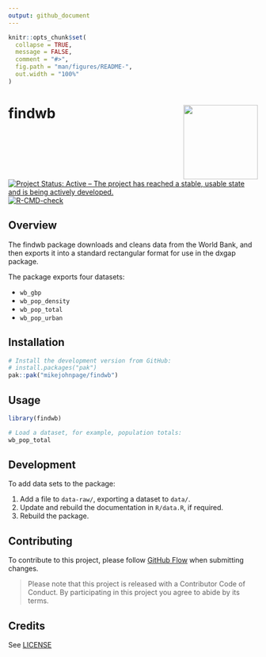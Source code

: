 ```yaml
---
output: github_document
---
```


<!-- README.md is generated from README.Rmd. Please edit that file -->

```r
knitr::opts_chunk$set(
  collapse = TRUE,
  message = FALSE,
  comment = "#>",
  fig.path = "man/figures/README-",
  out.width = "100%"
)
```

# findwb <img src='man/figures/logo.png' align="right" height="150" /></a>

<!-- badges: start -->
[![Project Status: Active – The project has reached a stable, usable state and is being actively developed.](https://www.repostatus.org/badges/latest/active.svg)](https://www.repostatus.org/#active)
[![R-CMD-check](https://github.com/MikeJohnPage/findwb/actions/workflows/R-CMD-check.yaml/badge.svg)](https://github.com/MikeJohnPage/findwb/actions/workflows/R-CMD-check.yaml)
<!-- badges: end -->

## Overview

The findwb package downloads and cleans data from the World Bank, and then
exports it into a standard rectangular format for use in the dxgap package.

The package exports four datasets:

- `wb_gbp`
- `wb_pop_density`
- `wb_pop_total`
- `wb_pop_urban`

## Installation

``` r
# Install the development version from GitHub:
# install.packages("pak")
pak::pak("mikejohnpage/findwb")
```
## Usage
```r
library(findwb)

# Load a dataset, for example, population totals:
wb_pop_total
```

## Development

To add data sets to the package:

1. Add a file to `data-raw/`, exporting a dataset to `data/`.
2. Update and rebuild the documentation in `R/data.R`, if required.
3. Rebuild the package.

## Contributing

To contribute to this project, please follow [GitHub Flow](https://guides.github.com/introduction/flow/)
when submitting changes.

> Please note that this project is released with a Contributor Code of Conduct. By participating in this project you agree to abide by its terms.

## Credits

See [LICENSE](/LICENSE)
